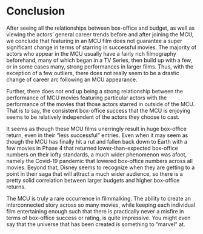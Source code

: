 # Conclusion

After seeing all the relationships between box-office and budget, as well as viewing the actors' general career trends before and after joining the MCU, we conclude that featuring in an MCU film does not guarantee a super significant change in terms of starring in successful movies. The majority of actors who appear in the MCU usually have a fairly rich filmography beforehand, many of which began in a TV Series, then build up with a few, or in some cases many, strong performances in larger films. Thus, with the exception of a few outliers, there does not really seem to be a drastic change of career arc following an MCU appearance.

Further, there does not end up being a strong relationship between the performance of MCU movies featuring particular actors with the performance of the movies that those actors starred in outside of the MCU. That is to say, the consistent box-office success that the MCU is enjoying seems to be relatively independent of the actors they choose to cast.

It seems as though these MCU films unerringly result in huge box-office return, even in their "less successful" entries. Even when it may seem as though the MCU has finally hit a rut and fallen back down to Earth with a few movies in Phase 4 that returned lower-than-expected box-office numbers on their lofty standards, a much wider phenomenon was afoot, namely the Covid-19 pandemic that lowered box-office numbers across all movies. Beyond that, Disney seems to recognize when they are getting to a point in their saga that will attract a much wider audience, so there is a pretty solid correlation between larger budgets and higher box-office returns.

The MCU is truly a rare occurrence in filmmalking. The ability to create an interconnected story across so many movies, while keeping each individual film entertaining enough such that there is practically never a misfire in terms of box-office success or rating, is quite impressive. You might even say that the universe that has been created is something to "marvel" at.
